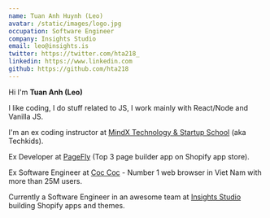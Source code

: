 ```yaml
---
name: Tuan Anh Huynh (Leo)
avatar: /static/images/logo.jpg
occupation: Software Engineer
company: Insights Studio
email: leo@insights.is
twitter: https://twitter.com/hta218_
linkedin: https://www.linkedin.com
github: https://github.com/hta218
---
```



Hi <Twemoji emoji="waving hand" /> I'm **Tuan Anh (Leo)**

I like coding, I do stuff related to JS, I work mainly with React/Node and Vanilla JS.

I'm an ex coding instructor at [MindX Technology & Startup School](https://mindx.edu.vn/) (aka Techkids).

Ex Developer at [PageFly](https://apps.shopify.com/pagefly) (Top 3 page builder app on Shopify app store).

Ex Software Engineer at [Coc Coc](https://coccoc.com/) - Number 1 web browser in Viet Nam with more than 25M users.

Currently a Software Engineer in an awesome team at [Insights Studio](https://insights.is/) building Shopify apps and themes.
